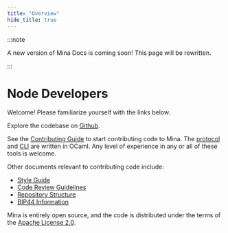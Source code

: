```yaml
---
title: "Overview"
hide_title: true
---
```


:::note

A new version of Mina Docs is coming soon! This page will be rewritten.

:::


# Node Developers



<Subhead>
  Welcome! Please
  familiarize yourself with the links below.
</Subhead>


Explore the codebase on [Github](https://github.com/MinaProtocol/mina).

See the [Contributing Guide](/node-developers/contributing) to start contributing code to Mina. The [protocol](https://github.com/MinaProtocol/mina/tree/master/src) and [CLI](https://github.com/MinaProtocol/mina/tree/master/src/app/cli) are written in OCaml. Any level of experience in any or all of these tools is welcome.

Other documents relevant to contributing code include:

- [Style Guide](/node-developers/style-guide)
- [Code Review Guidelines](/node-developers/code-review-guidelines)
- [Repository Structure](/node-developers/directory-structure)
- [BIP44 Information](/node-developers/bip44-information)

Mina is entirely open source, and the code is distributed under the terms of the [Apache License 2.0](https://github.com/MinaProtocol/mina/blob/master/LICENSE).
